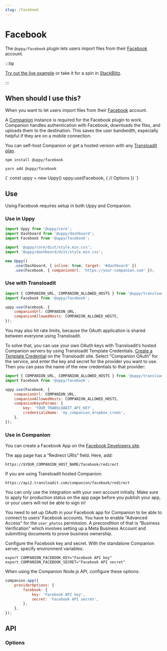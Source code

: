 ```yaml
---
slug: /facebook
---
```




# Facebook

The `@uppy/facebook` plugin lets users import files from their
[Facebook](https://www.facebook.com) account.

:::tip

[Try out the live example](/examples) or take it for a spin in
[StackBlitz](https://stackblitz.com/edit/vitejs-vite-zaqyaf?file=main.js).

:::

## When should I use this?

When you want to let users import files from their
[Facebook](https://www.facebook.com) account.

A [Companion](/docs/companion) instance is required for the Facebook plugin to
work. Companion handles authentication with Facebook, downloads the files, and
uploads them to the destination. This saves the user bandwidth, especially
helpful if they are on a mobile connection.

You can self-host Companion or get a hosted version with any
[Transloadit plan](https://transloadit.com/pricing/).

<Tabs>
  <TabItem value="npm" label="NPM" default>

```shell
npm install @uppy/facebook
```

  </TabItem>

  <TabItem value="yarn" label="Yarn">

```shell
yarn add @uppy/facebook
```

  </TabItem>

  <TabItem value="cdn" label="CDN">
    <UppyCdnExample>
      {`
        const uppy = new Uppy()
        uppy.use(Facebook, {
          // Options
        })
      `}
    </UppyCdnExample>
  </TabItem>
</Tabs>

## Use

Using Facebook requires setup in both Uppy and Companion.

### Use in Uppy

```js {10-13} showLineNumbers
import Uppy from '@uppy/core';
import Dashboard from '@uppy/dashboard';
import Facebook from '@uppy/facebook';

import '@uppy/core/dist/style.min.css';
import '@uppy/dashboard/dist/style.min.css';

new Uppy()
	.use(Dashboard, { inline: true, target: '#dashboard' })
	.use(Facebook, { companionUrl: 'https://your-companion.com' });
```

### Use with Transloadit

```js
import { COMPANION_URL, COMPANION_ALLOWED_HOSTS } from '@uppy/transloadit';
import Facebook from '@uppy/facebook';

uppy.use(Facebook, {
	companionUrl: COMPANION_URL,
	companionAllowedHosts: COMPANION_ALLOWED_HOSTS,
});
```

You may also hit rate limits, because the OAuth application is shared between
everyone using Transloadit.

To solve that, you can use your own OAuth keys with Transloadit’s hosted
Companion servers by using Transloadit Template Credentials. [Create a Template
Credential][template-credentials] on the Transloadit site. Select “Companion
OAuth” for the service, and enter the key and secret for the provider you want
to use. Then you can pass the name of the new credentials to that provider:

```js
import { COMPANION_URL, COMPANION_ALLOWED_HOSTS } from '@uppy/transloadit';
import Facebook from '@uppy/facebook';

uppy.use(Facebook, {
	companionUrl: COMPANION_URL,
	companionAllowedHosts: COMPANION_ALLOWED_HOSTS,
	companionKeysParams: {
		key: 'YOUR_TRANSLOADIT_API_KEY',
		credentialsName: 'my_companion_dropbox_creds',
	},
});
```

### Use in Companion

You can create a Facebook App on the
[Facebook Developers site](https://developers.facebook.com/apps).

The app page has a “Redirect URIs” field. Here, add:

```
https://$YOUR_COMPANION_HOST_NAME/facebook/redirect
```

If you are using Transloadit hosted Companion:

```
https://api2.transloadit.com/companion/facebook/redirect
```

You can only use the integration with your own account initially. Make sure to
apply for production status on the app page before you publish your app, or your
users will not be able to sign in!

You need to set up OAuth in your Facebook app for Companion to be able to
connect to users’ Facebook accounts. You have to enable “Advanced Access” for
the `user_photos` permission. A precondition of that is “Business Verification”
which involves setting up a Meta Business Account and submitting documents to
prove business ownership.

Configure the Facebook key and secret. With the standalone Companion server,
specify environment variables:

```shell
export COMPANION_FACEBOOK_KEY="Facebook API key"
export COMPANION_FACEBOOK_SECRET="Facebook API secret"
```

When using the Companion Node.js API, configure these options:

```js
companion.app({
	providerOptions: {
		facebook: {
			key: 'Facebook API key',
			secret: 'Facebook API secret',
		},
	},
});
```

## API

### Options

<CompanionOptions />

[template-credentials]:
	https://transloadit.com/docs/#how-to-create-template-credentials
